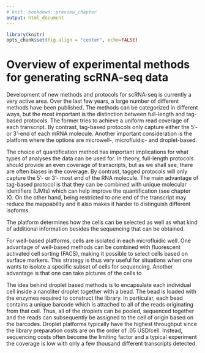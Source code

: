 ```yaml
---
# knit: bookdown::preview_chapter
output: html_document
---
```


```r
library(knitr)
opts_chunk$set(fig.align = "center", echo=FALSE)
```

# Overview of experimental methods for generating scRNA-seq data

Development of new methods and protocols for scRNA-seq is currently a very active area. Over the last few years, a large number of different methods have been published. The methods can be categorized in different ways, but the most important is the distinction between full-length and tag-based protocols. The former tries to achieve a uniform read coverage of each transcript. By contrast, tag-based protocols only capture either the 5'- or 3'-end of each mRNA molecule. Another important consideration is the platform where the options are microwell-, microfluidic- and droplet-based.

The choice of quantification method has important implications for what types of analyses the data can be used for. In theory, full-length protocols should provide an even coverage of transcripts, but as we shall see, there are often biases in the coverage. By contrast, tagged protocols will only capture the 5'- or 3'- most end of the RNA molecule. The main advantage of tag-based protocol is that they can be combined with unique molecular identifiers (UMIs) which can help improve the quantification (see chapter X). On the other hand, being restricted to one end of the transcript may reduce the mappability and it also makes it harder to distinguish different isoforms.

The platform determines how the cells can be selected as well as what kind of additional information besides the sequencing that can be obtained.

For well-based platforms, cells are isolated in each microfluidic well. One advantage of well-based methods can be combined with fluorescent activated cell sorting (FACS), making it possible to select cells based on surface markers. This strategy is thus very useful for situations when one wants to isolate a specific subset of cells for sequencing. Another advantage is that one can take pictures of the cells to


The idea behind droplet based methods is to encapsulate each individual cell inside a nanoliter droplet together with a bead. The bead is loaded with the enzymes required to construct the library. In particular, each bead contains a unique barcode which is attached to all of the reads originating from that cell. Thus, all of the droplets can be pooled, sequenced together and the reads can subsequently be assigned to the cell of origin based on the barcodes. Droplet platforms typically have the highest throughput since the library preparation costs are on the order of .05 USD/cell. Instead, sequencing costs often become the limiting factor and a typical experiment the coverage is low with only a few thousand different transcripts detected.
